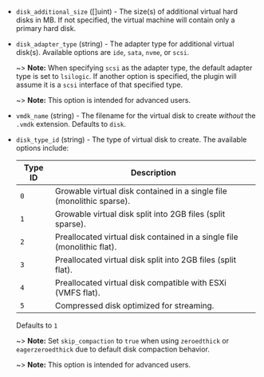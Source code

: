 <!-- Code generated from the comments of the DiskConfig struct in builder/vmware/common/disk_config.go; DO NOT EDIT MANUALLY -->

- `disk_additional_size` ([]uint) - The size(s) of additional virtual hard disks in MB. If not specified,
  the virtual machine will contain only a primary hard disk.

- `disk_adapter_type` (string) - The adapter type for additional virtual disk(s). Available options
   are `ide`, `sata`, `nvme`, or `scsi`.
  
  ~> **Note:** When specifying `scsi` as the adapter type, the default
  adapter type is set to `lsilogic`. If another option is specified, the
  plugin will assume it is a `scsi` interface of that specified type.
  
  ~> **Note:** This option is intended for advanced users.

- `vmdk_name` (string) - The filename for the virtual disk to create _without_ the `.vmdk`
  extension. Defaults to `disk`.

- `disk_type_id` (string) - The type of virtual disk to create. The available options include:
  
    | Type ID | Description                                                             |
    |---------|-------------------------------------------------------------------------|
    | `0`     | Growable virtual disk contained in a single file (monolithic sparse).   |
    | `1`     | Growable virtual disk split into 2GB files (split sparse).              |
    | `2`     | Preallocated virtual disk contained in a single file (monolithic flat). |
    | `3`     | Preallocated virtual disk split into 2GB files (split flat).            |
    | `4`     | Preallocated virtual disk compatible with ESXi (VMFS flat).             |
    | `5`     | Compressed disk optimized for streaming.                                |
  
    Defaults to `1`
  
    ~> **Note:** Set `skip_compaction` to `true` when using `zeroedthick`
    or `eagerzeroedthick` due to default disk compaction behavior.
  
  ~> **Note:** This option is intended for advanced users.

<!-- End of code generated from the comments of the DiskConfig struct in builder/vmware/common/disk_config.go; -->
